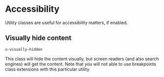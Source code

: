 
<Meta title="Utilities/Accessibility" />

# Accessibility

Utility classes are useful for accessibility matters, if enabled.

## Visually hide content

```html
u-visually-hidden
```

This class will hide the content visually, but screen readers (and also search engines) will get the content. Note that you will not able to use breakpoints class extensions with this particular utility.

